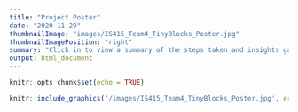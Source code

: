 ```yaml
---
title: "Project Poster"
date: "2020-11-29"
thumbnailImage: "images/IS415_Team4_TinyBlocks_Poster.jpg"
thumbnailImagePosition: "right"
summary: "Click in to view a summary of the steps taken and insights gained through this project as we aim to make our cities more developmentally friendly for children"
output: html_document
---
```


```r
knitr::opts_chunk$set(echo = TRUE)
```

```r
knitr::include_graphics('/images/IS415_Team4_TinyBlocks_Poster.jpg', error=FALSE)
```